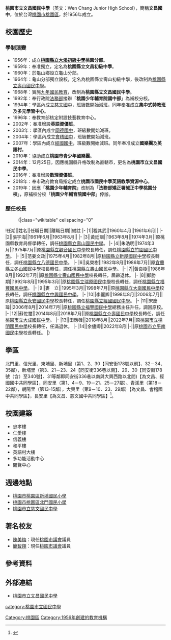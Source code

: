 {{Infobox_School
| name = 桃園市立文昌國民中學
| other_name = Wen Chang Junior High School
| image = [[File:Wun_Chang_Junior_High_School_Logo.gif|File:Wun Chang Junior High School Logo.gif]]
| motto = 
| established = 1956年
| type = 市立[[國民中學|國民中學]]
| district = {{flagicon|TWN}} [[桃園市|桃園市]][[桃園區|桃園區]]
| principal = 田應薇
| grades = 三年制，共44班(另設立多元學習中心、集中式特教班、數理資優班、英語資優班)<br>七年級14班（紅牌）<br>八年級13班（綠牌）<br>九年級15班（藍牌）
| faculty = 83人
| staff = 10人
| students = 1,193（2019年）
| address = 330桃園市桃園區民生路729號
| tel = 886 3 355 2776
| website = [http://www.wcjhs.tyc.edu.tw/ http://www.wcjhs.tyc.edu.tw/]
}}

'''桃園市立文昌國民中學'''（英文：Wen Chang Junior High School），簡稱'''文昌國中'''，位於台灣[[桃園市|桃園市]][[桃園區|桃園區]]，於1956年成立。

==校園歷史==
===學制演變===
*1956年：成立'''[[桃園市立大溪國民中學|桃園縣立大溪初級中學]]桃園分部'''。
*1959年：奉准獨立，定名為'''桃園縣立文昌初級中學'''。
*1960年：於龜山鄉設立龜山分部。
*1964年：龜山分部獨立設校，定名為桃園縣立壽山初級中學，後改制為[[桃園市立壽山高級中等學校|桃園縣立壽山國民中學]]。
*1968年：實施[[九年國民教育|九年國民教育]]，改制為'''桃園縣立文昌國民中學'''。
*1992年：奉行政院[[中華民國法務部|法務部]]接辦「'''桃園少年輔育院國中部'''」為補校分校。
*1994年：學區內成立[[桃園市立慈文國民中學|慈文國中]]，班級數開始減班，同年奉准成立'''集中式特教班'''及'''多元學習中心'''。
*1996年：奉教育部核定附設技藝教育中心。
*2002年：奉准增設'''英語資優班'''。
*2003年：學區內成立[[桃園市立同德國民中學|同德國中]]，班級數開始減班。
*2004年：學區內成立[[桃園市立會稽國民中學|會稽國中]]，班級數開始減班。
*2007年：學區內成立[[桃園市立經國國民中學|經國國中]]，班級數開始減班。同年奉准成立'''國樂團'''及'''英語村'''。
*2010年：協助成立'''桃園市青少年國樂團'''。
*2014年：12月25日，因應桃園縣升格改制為直轄市，更名為'''桃園市立文昌國民中學'''。
*2016年：奉准增設'''數理資優班'''。
*2018年：奉市政府教育局指定成立'''桃園市國民中學英語教學資源中心'''。
*2019年：因應「'''桃園少年輔育院'''」改制為「'''法務部矯正署誠正中學桃園分校'''」，原補校分校「'''桃園少年輔育院國中部'''」停辦。

===歷任校長===
<!--原任校名以任職時校名為主，不需要更為現今名稱-->
:{|class="wikitable" cellspacing="0"
!任期||姓名||任職日期||離職日期||備註
|-
|1||程其武||1960年4月||1961年6月||
|-
|2||張宇海||1961年6月||1963年8月||
|-
|3||黃廷訓||1963年8月||1974年3月||原桃園縣教育局督學轉任，調任[[桃園市立壽山高級中等學校|桃園縣立壽山國民中學]]。
|-
|4||朱浩明||1974年3月||1975年7月||原[[桃園市立觀音國民中學|桃園縣立觀音國民中學]]校長轉任，調任[[桃園市立竹圍國民中學|桃園縣立竹圍國民中學]]。
|-
|5||范姜文政||1975年4月||1982年8月||原[[桃園市立新屋高級中等學校|桃園縣立新屋國民中學]]校長轉任，調任[[桃園市立八德國民中學|桃園縣立八德國民中學]]。
|-
|6||吳榮樹||1982年8月||1986年7月||原[[宜蘭縣立冬山國民中學|宜蘭縣立冬山國民中學]]校長轉任，調任[[桃園市立壽山高級中等學校|桃園縣立壽山國民中學]]。
|-
|7||黃良樹||1986年8月||1992年7月||原[[桃園市立壽山高級中等學校|桃園縣立壽山國民中學]]校長轉任，屆齡退休。
|-
|8||鄭勝期||1992年8月||1995年3月||原[[桃園市立瑞原國民中學|桃園縣立瑞原國民中學]]校長轉任，調任[[桃園市立福豐國民中學|桃園縣立福豐國民中學]]。
|-
|9||婁　立||1995年3月||1998年7月||原[[桃園市立大崗國民中學|桃園縣立大崗國民中學]]校長轉任，調任[[桃園市立中興國民中學|桃園縣立中興國民中學]]。
|-
|10||李麗卿||1998年8月||2006年7月||原[[桃園市立永安國民中學|桃園縣立永安國民中學]]校長轉任，調任[[桃園市立經國國民中學|桃園縣立經國國民中學]]。
|-
|11||宋慶瑋||2006年8月||2014年7月||原[[桃園市立福豐國民中學|桃園縣立福豐國民中學]]總務主任升任，調回原校。
|-
|12||蘇佐璽||2014年8月||2018年7月||原[[桃園市立介壽國民中學|桃園縣立介壽國民中學]]校長轉任，調任[[桃園市立大成國民中學|桃園市立大成國民中學]]。
|-
|13||田應薇||2018年8月||2022年7月||原[[桃園市立楊明國民中學|桃園市立楊明國民中學]]校長轉任，任滿退休。
|-
|14||余儘卿||2022年8月||-||原[[桃園市立平南國民中學|桃園市立平南國民中學]]校長轉任。
|}

==學區==
北門里、信光里、東埔里、新埔里（第1、2、30【同安街178號以前】、32－34、35鄰），新埔里（第3、21－23、24【同安街336巷以南】、29、30【同安街178號（含）至340號】、31等鄰即同安街336巷以南與大興西路以北間)【為文昌、經國國中共同學區】，同安里（第1、4－9、19－21、25－27鄰）、青溪里（第18－22鄰），朝陽里（第13-15鄰），大興里（第9－10、23、29鄰）【為文昌、會稽國中共同學區】，長安里【為文昌、慈文國中共同學區】<ref>{{Cite web |url=http://www.tyc.edu.tw/home.jsp?id=42&parentpath=0,41 |title=桃園市107學年度國民中小學學區劃分一覽表 |accessdate=2018-06-18 |archive-date=2018-06-16 |archive-url=https://web.archive.org/web/20180616054954/http://www.tyc.edu.tw/home.jsp?id=42&parentpath=0,41 |dead-url=no }}</ref>。

==校園建築==
*忠孝樓
*仁愛樓
*信義樓
*和平樓
*英語村大樓
*多功能活動中心
*閱覽中心

==週邊地點==
*[[桃園市桃園區新埔國民小學|桃園市桃園區新埔國民小學]]
*[[桃園市桃園區北門國民小學|桃園市桃園區北門國民小學]]
*[[桃園市立慈文國民中學|桃園市立慈文國民中學]]

== 著名校友 ==
*[[陳美梅|陳美梅]]：現任[[桃園市議會|桃園市議會]]議員
*[[簡智翔|簡智翔]]：現任[[桃園市議會|桃園市議會]]議員

==參考資料==
{{reflist}}

== 外部連結 ==
*[http://www.wcjhs.tyc.edu.tw 桃園市立文昌國民中學] {{Wayback|url=http://www.wcjhs.tyc.edu.tw/ |date=20141223192111 }}


{{桃園市國民中學}}

[[category:桃園市立國民中學|category:桃園市立國民中學]]
[[Category:桃園區|Category:桃園區]]
[[Category:1956年創建的教育機構|Category:1956年創建的教育機構]]